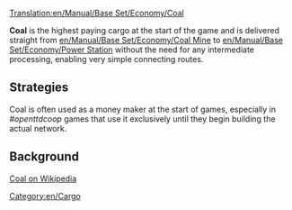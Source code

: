 [[Translation:en/Manual/Base Set/Economy/Coal]]

{{en/Cargo|
name=Coal|
image=Coal.png|
produced=[[en/Manual/Base Set/Economy/Coal Mine]]|
accepted=[[en/Manual/Base Set/Economy/Power Station]]
}}

'''Coal''' is the highest paying cargo at the start of the game and is delivered straight from [[en/Manual/Base Set/Economy/Coal Mine]] to [[en/Manual/Base Set/Economy/Power Station]] without the need for any intermediate processing, enabling very simple connecting routes.



==Strategies==
Coal is often used as a money maker at the start of games, especially in ''#openttdcoop'' games that use it exclusively until they begin building the actual network.

==Background==
[https://www.wikipedia.org/wiki/Coal Coal on Wikipedia]

[[Category:en/Cargo]]